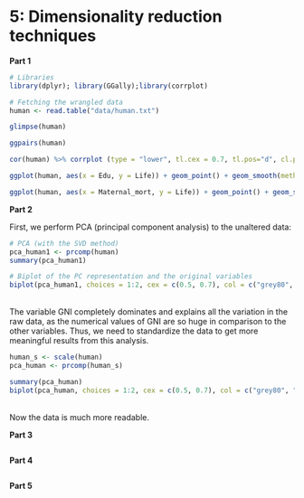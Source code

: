 # 5: Dimensionality reduction techniques

**Part 1**

```r
# Libraries
library(dplyr); library(GGally);library(corrplot)

# Fetching the wrangled data
human <- read.table("data/human.txt")

glimpse(human)

ggpairs(human)

cor(human) %>% corrplot (type = "lower", tl.cex = 0.7, tl.pos="d", cl.pos="r")

ggplot(human, aes(x = Edu, y = Life)) + geom_point() + geom_smooth(method = "lm") + ggtitle("Education equals life?")

ggplot(human, aes(x = Maternal_mort, y = Life)) + geom_point() + geom_smooth(method = "lm") + ggtitle("Maternal mortality does not equal life.")

```

**Part 2**

First, we perform PCA (principal component analysis) to the unaltered data:

```r

# PCA (with the SVD method)
pca_human1 <- prcomp(human)
summary(pca_human1)

# Biplot of the PC representation and the original variables
biplot(pca_human1, choices = 1:2, cex = c(0.5, 0.7), col = c("grey80", "deeppink2"))

```
\
The variable GNI completely dominates and explains all the variation in the raw data, as the numerical values of GNI are so huge in comparison to the other variables. Thus, we need to standardize the data to get more meaningful results from this analysis.

```r
human_s <- scale(human)
pca_human <- prcomp(human_s)

summary(pca_human)
biplot(pca_human, choices = 1:2, cex = c(0.5, 0.7), col = c("grey80", "deeppink2"))

```
\
Now the data is much more readable.

**Part 3**

```r

```

**Part 4**

```r

```

**Part 5**

```r

```

